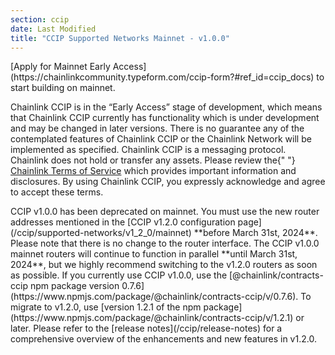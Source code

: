 ```yaml
---
section: ccip
date: Last Modified
title: "CCIP Supported Networks Mainnet - v1.0.0"
---
```



<Aside type="note" title="Mainnet Access">
  [Apply for Mainnet Early Access](https://chainlinkcommunity.typeform.com/ccip-form?#ref_id=ccip_docs) to start
  building on mainnet.
</Aside>

<Aside type="note" title="Early Access">
  <p>
    Chainlink CCIP is in the “Early Access” stage of development, which means that Chainlink CCIP currently has
    functionality which is under development and may be changed in later versions. There is no guarantee any of the
    contemplated features of Chainlink CCIP or the Chainlink Network will be implemented as specified. Chainlink CCIP is
    a messaging protocol. Chainlink does not hold or transfer any assets. Please review the{" "}
    <a href="https://chain.link/terms">Chainlink Terms of Service</a> which provides important information and
    disclosures. By using Chainlink CCIP, you expressly acknowledge and agree to accept these terms.
  </p>
</Aside>

<Aside type="caution" title="Deprecation Notice for CCIP v1.0.0 on Mainnet">
  CCIP v1.0.0 has been deprecated on mainnet. You must use the new router addresses mentioned in the [CCIP v1.2.0
  configuration page](/ccip/supported-networks/v1_2_0/mainnet) **before March 31st, 2024**. Please note that there is no
  change to the router interface. The CCIP v1.0.0 mainnet routers will continue to function in parallel **until March
  31st, 2024**, but we highly recommend switching to the v1.2.0 routers as soon as possible. If you currently use CCIP
  v1.0.0, use the [@chainlink/contracts-ccip npm package version
  0.7.6](https://www.npmjs.com/package/@chainlink/contracts-ccip/v/0.7.6). To migrate to v1.2.0, use [version 1.2.1 of
  the npm package](https://www.npmjs.com/package/@chainlink/contracts-ccip/v/1.2.1) or later. Please refer to the
  [release notes](/ccip/release-notes) for a comprehensive overview of the enhancements and new features in v1.2.0.
</Aside>

<Main environment={Environment.Mainnet} version={Version.V1_0_0} />
